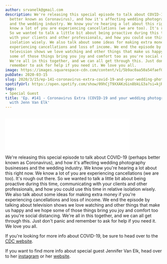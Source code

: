 ```yaml
---
author: srvanelk@gmail.com
description: We're releasing this special episode to talk about COVID-19 (perhaps
  better known as Coronavirus), and how it's affecting wedding photography businesses
  and the wedding industry. We know you're hearing a lot about this right now. We
  know a lot of you are experiencing cancellations (we are too). It's rough out there.
  So we wanted to talk a little bit about being proactive during this time, communicating
  with your clients and other professionals, and how you could use this time in relative
  isolation wisely. We also talk about some ideas for making extra money if you're
  experiencing cancellations and loss of income. We end the episode by talking about
  television shows we love watching and other things that make us happy and we hope
  some of those things bring you joy and comfort too as you're social distancing.
  We're all in this together, and we can all get through this. Just don't panic and
  remember to ask for help if you need it. We love you all.
image: https://images.squarespace-cdn.com/content/v1/5b9ac0aa50a54faef024c950/1584250913896-3BGLIS9WKKF39SAGG8Q4/wine+opener.jpg?format=original
pubDate: 2020-03-15
slug: 2020/3/15/ep-141-coronavirus-extra-covid-19-and-your-wedding-photography-business-with-jenn-van-elk
spotifyUrl: https://open.spotify.com/show/09hCjT9XXAKzGin8bkLG3a?si=kjRZvQ1JTb6Ov3HVzSSlWA
tags:
- Special Guest
title: 'Ep. #141 - Coronavirus Extra (COVID-19 and your wedding photography business)
  with Jenn Van Elk'
---
```


<figure>
  <img src="https://images.squarespace-cdn.com/content/v1/5b9ac0aa50a54faef024c950/1584250913896-3BGLIS9WKKF39SAGG8Q4/wine+opener.jpg?format=original" alt="" />
</figure>
<iframe class="embedly-embed" src="//cdn.embedly.com/widgets/media.html?src=https%3A%2F%2Fanchor.fm%2Fweddingphotohangover%2Fembed%2Fepisodes%2FEp--141---Coronavirus-Extra-COVID-19-and-your-wedding-photography-business-with-Jenn-Van-Elk-ebhka0&display_name=Anchor+FM+Inc.&url=https%3A%2F%2Fanchor.fm%2Fweddingphotohangover%2Fepisodes%2FEp--141---Coronavirus-Extra-COVID-19-and-your-wedding-photography-business-with-Jenn-Van-Elk-ebhka0&image=https%3A%2F%2Fd3t3ozftmdmh3i.cloudfront.net%2Fproduction%2Fpodcast_uploaded_episode400%2F805714%2F805714-1584250678619-816acaa26b141.jpg&key=61d05c9d54e8455ea7a9677c366be814&type=text%2Fhtml&schema=anchor&wmode=opaque" width="400" height="102" scrolling="no" title="Anchor FM Inc. embed" frameborder="0" allow="autoplay; fullscreen" allowfullscreen="true"></iframe>

We're releasing this special episode to talk about COVID-19 (perhaps better known as Coronavirus), and how it's affecting wedding photography businesses and the wedding industry. We know you're hearing a lot about this right now. We know a lot of you are experiencing cancellations (we are too). It's rough out there. So we wanted to talk a little bit about being proactive during this time, communicating with your clients and other professionals, and how you could use this time in relative isolation wisely. We also talk about some ideas for making extra money if you're experiencing cancellations and loss of income. We end the episode by talking about television shows we love watching and other things that make us happy and we hope some of those things bring you joy and comfort too as you're social distancing. We're all in this together, and we can all get through this. Just don't panic and remember to ask for help if you need it. We love you all.

If you're looking for more info about COVID-19, be sure to head over to the [CDC website](https://www.cdc.gov/coronavirus/2019-ncov/index.html).

If you want to find more info about special guest Jennifer Van Elk, head over to her [instagram](https://www.instagram.com/jennvanelk/?hl=en) or her [website](https://jennifervanelk.com/).